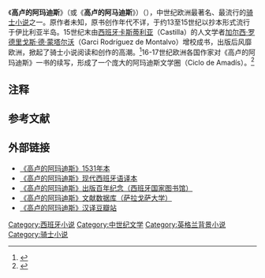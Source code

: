 {{refimprove|time=2013-10-19T11:25:32+00:00}}
{{Infobox Book <!-- See Wikipedia:WikiProject Novels or Wikipedia:WikiProject Books -->
| name           = 高卢的阿玛迪斯
| title_orig     = {{lang|es|''Amadís de Gaula''}}
| image          = [[File:Amadis_de_Gaula_1533.jpg|250px]]
| image_caption  = 1533年本扉页
| author         = 佚名<br>
[[加尔西·罗德里戈斯·德·蒙塔尔沃|加尔西·罗德里戈斯·德·蒙塔尔沃]]（Garci Rodríguez de Montalvo）
| country        = [[西班牙|西班牙]][[萨拉戈萨|萨拉戈萨]]
| language       = [[早期古典西班牙语|早期古典西班牙语]]
| genre          = [[骑士小说|骑士小说]]
| publisher      = [[豪尔赫·科西|豪尔赫·科西]]（Jorge Coci）
| release_date   = 1508年（存世最早版本）
}}
《'''高卢的阿玛迪斯'''》（或《'''高卢的阿马迪斯'''》）（{{lang-es|Amadís de Gaula}}），中世纪欧洲最著名、最流行的[[骑士小说|骑士小说]]之一。原作者未知，原书创作年代不详，于约13至15世纪以抄本形式流行于伊比利亚半岛。15世纪末由[[西班牙|西班牙]][[卡斯蒂利亚|卡斯蒂利亚]]（Castilla）的人文学者[[加尔西·罗德里戈斯·德·蒙塔尔沃|加尔西·罗德里戈斯·德·蒙塔尔沃]]（Garci Rodríguez de Montalvo）增校成书，出版后风靡欧洲，掀起了骑士小说阅读和创作的高潮。<ref>{{cite book |author1=Wilson, Louise |title=The Publication of Iberian Romance in Early Modern Europe. In: Pérez-Fernández, J. M., Wilson-Lee, E (Eds), Translation and the Book Trade in Early Modern Europe |date=2014 |publisher=Cambridge University Press |location=Cambridge, UK |pages=201-215}}</ref>16-17世纪欧洲各国作家对《高卢的阿玛迪斯》一书的续写，形成了一个庞大的阿玛迪斯文学圈（Ciclo de Amadís）。<ref>{{cite book |author1=Neri, Stefano |title=Cuadro de la difusión europea del ciclo del Amadís de Gaula (siglos XVI-XVII). In: Amadís de Gaula: quinientos años después: estudios en homenaje a Juan Manuel Cacho Blecua |date=2008 |publisher=Centro de Estudios Cervantinos |location=Alcalá de Henares |pages=565-591}}</ref>

==注释==
{{NoteFoot}}

==参考文献==
{{Reflist}}

==外部链接==

* [https://www.wdl.org/es/item/7330/ 《高卢的阿玛迪斯》1531年本] {{Wayback|url=https://www.wdl.org/es/item/7330/ |date=20210402211340 }}
* [https://horaahora.files.wordpress.com/2015/07/amadis.pdf 《高卢的阿玛迪斯》现代西班牙语译本] {{Wayback|url=https://horaahora.files.wordpress.com/2015/07/amadis.pdf |date=20201105212531 }}
* [https://web.archive.org/web/20110305041847/http://www.bne.es/es/Actividades/Exposiciones/Exposiciones2008/docs/visitaAmadis/index.html 《高卢的阿玛迪斯》出版百年纪念（西班牙国家图书馆）]
* [https://clarisel.unizar.es/paginas/index.php?base=amadis&opcion=presentacion 《高卢的阿玛迪斯》文献数据库（萨拉戈萨大学）] {{Wayback|url=https://clarisel.unizar.es/paginas/index.php?base=amadis&opcion=presentacion |date=20210128093854 }}
* [https://www.douban.com/people/amadischinese 《高卢的阿玛迪斯》汉译豆瓣站]


[[Category:西班牙小说|Category:西班牙小说]]
[[Category:中世纪文学|Category:中世纪文学]]
[[Category:英格兰背景小说|Category:英格兰背景小说]]
[[Category:骑士小说|Category:骑士小说]]